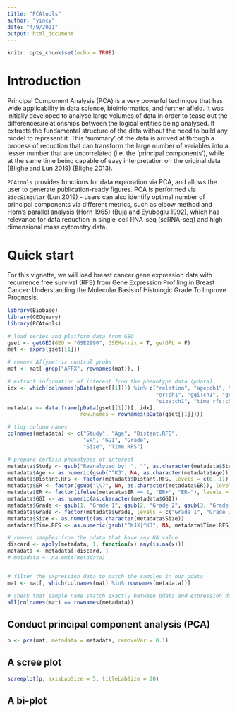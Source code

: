 ```yaml
---
title: "PCAtools"
author: "yincy"
date: "4/9/2021"
output: html_document
---
```


```r
knitr::opts_chunk$set(echo = TRUE)
```

# Introduction  
Principal Component Analysis (PCA) is a very powerful technique that has wide applicability in data science, bioinformatics, and further afield. It was initially developed to analyse large volumes of data in order to tease out the differences/relationships between the logical entities being analysed. It extracts the fundamental structure of the data without the need to build any model to represent it. This ‘summary’ of the data is arrived at through a process of reduction that can transform the large number of variables into a lesser number that are uncorrelated (i.e. the ‘principal components’), while at the same time being capable of easy interpretation on the original data (Blighe and Lun 2019) (Blighe 2013).  

`PCAtools` provides functions for data exploration via PCA, and allows the user to generate publication-ready figures. PCA is performed via `BiocSingular` (Lun 2019) - users can also identify optimal number of principal components via different metrics, such as elbow method and Horn’s parallel analysis (Horn 1965) (Buja and Eyuboglu 1992), which has relevance for data reduction in single-cell RNA-seq (scRNA-seq) and high dimensional mass cytometry data.  

# Quick start  
For this vignette, we will load breast cancer gene expression data with recurrence free survival (RFS) from Gene Expression Profiling in Breast Cancer: Understanding the Molecular Basis of Histologic Grade To Improve Prognosis.  

```r
library(Biobase)
library(GEOquery)
library(PCAtools)
```

```r
# load series and platform data from GEO
gset <- getGEO(GEO = "GSE2990", GSEMatrix = T, getGPL = F)
mat <- exprs(gset[[1]])

# remove Affymetrix control probs
mat <- mat[-grep("AFFX", rownames(mat)), ]

# extract information of interest from the phenotype data (pdata)
idx <- which(colnames(pData(gset[[1]])) %in% c("relation", "age:ch1", "distant rfs:ch1", 
                                               "er:ch1", "ggi:ch1", "grade:ch1", 
                                               "size:ch1", "time rfs:ch1"))
metadata <- data.frame(pData(gset[[1]])[, idx], 
                       row.names = rownames(pData(gset[[1]])))

# tidy column names
colnames(metadata) <- c("Study", "Age", "Distant.RFS", 
                        "ER", "GGI", "Grade", 
                        "Size", "Time.RFS")

# prepare certain phenotypes of interest  
metadata$Study <- gsub("Reanalyzed by: ", "", as.character(metadata$Study))
metadata$Age <- as.numeric(gsub("^KJ", NA, as.character(metadata$Age)))
metadata$Distant.RFS <- factor(metadata$Distant.RFS, levels = c(0, 1))
metadata$ER <- factor(gsub("\\?", NA, as.character(metadata$ER)), levels = c(0, 1))
metadata$ER <- factor(ifelse(metadata$ER == 1, "ER+", "ER-"), levels = c("ER-", "ER+"))
metadata$GGI <- as.numeric(as.character(metadata$GGI))
metadata$Grade <- gsub(1, "Grade 1", gsub(2, "Grade 2", gsub(3, "Grade 3", metadata$Grade)))
metadata$Grade <- factor(metadata$Grade, levels = c("Grade 1", "Grade 2", "Grade 3"))
metadata$Size <- as.numeric(as.character(metadata$Size))
metadata$Time.RFS <- as.numeric(gsub("^KJX|^KJ", NA, metadata$Time.RFS))

# remove samples from the pdata that have any NA value
discard <- apply(metadata, 1, function(x) any(is.na(x)))
metadata <- metadata[!discard, ]
# metadata <- na.omit(metadata)


# filter the expression data to match the samples in our pdata
mat <- mat[, which(colnames(mat) %in% rownames(metadata))]

# check that sample name smatch exactly between pdata and expression data
all(colnames(mat) == rownames(metadata))
```

## Conduct principal component analysis (PCA)
```r
p <- pca(mat, metadata = metadata, removeVar = 0.1)
```

## A scree plot
```r
screeplot(p, axisLabSize = 5, titleLabSize = 20)
```

## A bi-plot  






























